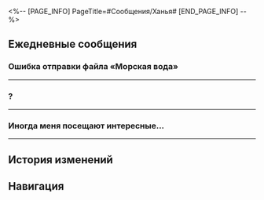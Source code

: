 <%-- [PAGE_INFO]
PageTitle=#Сообщения/Ханья#
[END_PAGE_INFO] --%>
{{Сообщение Инфобокс
|id          = 1215
|Изображение = Персонаж Ханья Иконка.png
|Тип         = Персонаж
|Отправитель = Ханья
|ПодписьСоо  = Смотрю видения. Не беспокоить.
|Фракция     = Лофу Сяньчжоу
}}

==Ежедневные сообщения==
===Ошибка отправки файла «Морская вода»===
{{Сообщения
|условие_получения = 
|текст=
:{{Диалог|Предупреждение}} Ошибка отправки файла «Морская вода»
:{{Диалог|Предупреждение}} Ошибка отправки файла «Морская вода»
:{{Диалог|Предупреждение}} Ошибка отправки файла «Морская вода»
:'''Ханья:''' Странно. Почему не получается?
:'''Ханья:''' А может. Сигнал из Дома кандалов до сих пор заблокирован?
:'''Ханья:''' Ох. В прошлом году они хотели провести техобслуживание. Но никак не могли согласовать.
:{Выбор} Что ты хотела отправить?
:'''(Первопроходец):''' А что ты хотела отправить?
:'''Ханья:''' Книгу. Которую я написала.
:'''Ханья:''' Сестра очень любит триллеры. Такие, чтоб кровь в жилах стыла. Но у неё заканчиваются интересные книги. Так что я решила написать сама. Вот только это моя первая попытка.
:{{Диалог|Предупреждение}} Ошибка отправки файла «Морская вода»
:'''Ханья:''' Снова не отправилось. Тогда я просто сюда вставлю. Много получится. Надеюсь, ты не против.
:'''Ханья:''' ''Морская вода''. Ханья.
:'''Ханья:''' Судьи всегда несли на своих плечах бремя принятия сложных решений. И мало что вызывает настолько сильные страдания, как неустанный поиск отступников. Бывает, что верные союзники стремительно превращаются во врагов из-за алчности, ненависти и даже жажды острых ощущений. И когда приходит время во имя почтенных десяти владык вершить правосудие над тем, кто некогда был другом, эти муки становятся невыносимыми.
:'''Ханья:''' В месте, к которому я сейчас направляюсь, произошли душераздирающие события. Давным-давно я тщательно сконструировала ловушку, чтобы поймать преступника, вступившего в сговор с Обитателями Изобилия. Этот неуловимый преступник, известный под именем Морская Вода, торговал бесценными секретами, раскрывая хитросплетения Альянса в секторе Снаунт. С Морской Водой я вела очень долгую и непримиримую борьбу и теперь готова поймать его в сети.
:'''Ханья:''' Я спешу к месту событий, а в голове у меня один за другим вспыхивают яркие образы. Отзывчивый новобранец Облачных рыцарей, энергичная уличная артистка, невинная девушка из лисьего народа и {{MC|ж=загадочная Безымянная|м=загадочный Безымянный}}... Кто из них Морская Вода? И когда правда раскроется, как мне противостоять неизбежной, безжалостной развязке?..
:'''Ханья:''' И тут моё сердце внезапно пронзает пущенная из тени стрела. Я падаю на землю и изо всех сил пытаюсь разглядеть лицо нападавшего...
:{Выбор} Как много букв...
:'''(Первопроходец):''' Стой-стой-стой!
:'''(Первопроходец):''' Ты мне всю книгу собираешься в сообщениях отправить, что ли?!
:'''Ханья:''' Прости. Я ещё не закончила.
:'''Ханья:''' «Так Морская Вода... это ты!»
:'''Ханья:''' Конец.
:'''Ханья:''' Мне удалось написать только это. Не могу придумать, как могли бы развиваться события. Нуждаюсь в совете.
:{Выбор} Отлично написано.
::'''(Первопроходец):''' Отлично написано! Так и продолжай.
::'''Ханья:''' Правда?
::'''Ханья:''' Я не очень довольна результатом. Но спасибо за поддержку. Я готова писать дальше.
:{Выбор} Ну такое.
::'''(Первопроходец):''' Ну такое, если честно. Ни начала нормального, ни конца, и детали не продуманы. Теперь понятно, почему ты не знаешь, как продолжить.
::'''Ханья:''' Мне тоже так кажется. В тексте много шероховатостей.
::'''Ханья:''' Что ж. Попробую почитать любимые книги сестры. Может, сумею разузнать что-нибудь. Об интересном закручивании сюжета.
:{Выбор} Подозреваемые - это мы?
::'''(Первопроходец):''' А почему подозреваемые в твоей книге - это мы?
::'''Ханья:''' Сестра упоминала как-то. Что книга проще пишется. Когда персонажи напоминают тебе кого-то из жизни.
::'''Ханья:''' Я вот подумала. Возможно, я потому и не могу продвинуться дальше. Из-за вашей доброты сложно представить вас злодеями. Возможно, мне стоит черпать вдохновение из поведения преступников. С которыми я обычно имею дело.
:'''Ханья:''' Есть ещё предложения?
:{Выбор} Так кто Морская Вода?
:'''(Первопроходец):''' Главный мой вопрос - кто на самом деле скрывается за именем Морская Вода?
:'''Ханья:''' Я пока не решила.
:'''Ханья:''' Может, поэтому и не знаю. О чём писать дальше.
:'''Ханья:''' Спасибо за советы. Я всё обдумаю. Отправлю тебе книгу, когда допишу.
}}
----

==={{MC|ж=Занята|м=Занят}}?===
{{Сообщения
|условие_получения = 
|текст=
:'''Ханья:''' {{MC|ж=Занята|м=Занят}}?
:'''Ханья:''' Точнее. Есть ли у тебя время в следующие пару дней?
:'''Ханья:''' Ну или. Если нет, то на следующей неделе?
:'''Ханья:''' Ну или. Если на следующей неделе нет, то как у тебя со временем в следующем месяце?
:{Выбор} Следующие пару дней я {{MC|ж=занята|м=занят}}.
::'''(Первопроходец):''' Следующие пару дней я {{MC|ж=занята|м=занят}}.
::'''Ханья:''' Ничего страшного. Когда освободишься. Посмотрим иммерсию вместе?
:{Выбор} Я всегда {{MC|ж=свободна|м=свободен}}.
::'''(Первопроходец):''' Я всегда {{MC|ж=свободна|м=свободен}}.
::'''Ханья:''' Отлично. Когда тебе будет удобно. Посмотрим иммерсию вместе?
:{Выбор} А с чего ты вдруг зовёшь меня?
:'''(Первопроходец):''' А с чего ты вдруг зовёшь меня на иммерсию?
:'''Ханья:''' Ну, моя сестра - кукла. Может находиться в мире смертных лишь некоторое время. Я всегда стараюсь проводить наше общее время с пользой. Смотреть что-то интересное. Веселиться. Пробовать вкусную еду.
:'''Ханья:''' Тут иммерсии новые вышли. И я хотела с ней посмотреть. Но из-за работы стала ко многому терять интерес. Вот и сомневаюсь. Вдруг выберу неинтересные иммерсии. Сестра так редко выбирается в мир смертных. Не хочется тратить её ценное время на скучные иммерсии. Думаю, что можно заработать Мару. От чувства вины. Вот почему мне нужно стороннее мнение. Ты так много знаешь. Не сомневаюсь, что поможешь подобрать захватывающие иммерсии.
:{Выбор} А какие иммерсии любит Сюэи?
:'''(Первопроходец):''' Помогу, конечно, но на вкус и цвет все фломастеры разные. Не знаешь, какие иммерсии любит Сюэи?
:'''Ханья:''' Сестра обожает триллеры. Про поиск преступников. Шпионские истории. Драки с зомби. Про нечисть. И в целом всё, где сюжет держит в напряжении. Но я уже перестала понимать. Что считать держащим в напряжении. Целыми днями я вожусь с личностями, поражёнными Марой. И после такого уже мало что напрягает. Поэтому мне нужна помощь. Ты сможешь найти напряжённое с точки зрения обычных людей.
:'''Ханья:''' Куплю билеты. И напишу тебе.
}}
----

===Иногда меня посещают интересные...===
{{Сообщения
|условие_получения = 
|текст=
:'''Ханья:''' Иногда меня посещают интересные мысли. Не уверена, сумеешь ли ты понять. Но наверняка сможешь. Так что я бы хотела ими с тобой поделиться.
:'''Ханья:''' В Доме кандалов. Я изо дня в день копаюсь в воспоминаниях людей, поражённых Марой. А во внешнем мире. Я вижу, как люди постоянно жалуются на всякие обыденные мелочи. На домашние задания. Что их много. Или на то, что свободного времени на день остаётся только четыре часа. И как это надоело.
:'''Ханья:''' А мне, если удастся на полчасика выдохнуть. То ощущается это как дар от десяти владык.
:{Выбор} У всех свои заморочки.
::'''(Первопроходец):''' У всех свои заморочки. И разная реакция на трудности.
:{Выбор} {{MC|ж=Согласна|м=Согласен}}. Очень раздражает.
::'''(Первопроходец):''' И то правда. Многие просто не понимают, как им повезло.
:'''Ханья:''' Эх. Чем больше об этом думаю, тем лучше их понимаю. Такие жалобы - в некотором роде норма. Я в их возрасте наверняка тоже на такое жаловалась.
:'''Ханья:''' Смутно припоминаю. Я в детстве верила, что не подхожу для работы. Сестра меня утешала. Но вот что именно она говорила. Не помню. И только на работе я поняла. Для работы никто по-настоящему не подходит. Особенно в Комиссии десяти владык. Неважно, подходящая работа или нет. Неважно, выпьешь вино забвения или нет. Разницы никакой.
:'''Ханья:''' Но ведь если долго копить стресс. То будет уже поздно что-то менять. Поэтому я после работы заглядываю в «Чайную Ду». Этот чай творит чудеса.
:'''Ханья:''' Если будет время. Тоже приходи.
}}
----

==История изменений==
{{История изменений|3.5}}

==Навигация==
{{Сообщения Навбокс}}